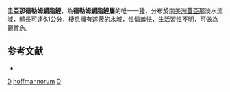 {{Speciesbox 
| color = pink
| taxon = Derhamia hoffmannorum
| status = NE
| status_system = IUCN3.1
| authority = [[Géry|Géry]] & [[Zarske|Zarske]], 2002
| synonyms = 
}}
'''圭亞那德勒姆鱂脂鯉'''，為'''德勒姆鱂脂鯉屬'''的唯一一[[單種屬|種]]，分布於[[南美洲|南美洲]][[蓋亞那|蓋亞那]]淡水流域，體長可達6.1公分，棲息擁有遮蔽的水域，性情羞怯，生活習性不明，可做為觀賞魚。

==参考文献==
{{refbegin}}
*{{FishBase_species|genus=Derhamia|species=hoffmannorum|year=2013|month=10}}
{{refend}}
{{Taxonbar|from=Q3758940}}

[[Category:觀賞魚|D]]
[[Category:短嘴脂鯉科|hoffmannorum]]
[[Category:2002年描述的魚類|D]]
